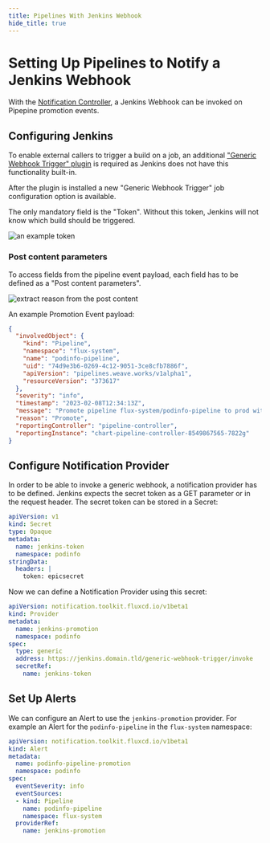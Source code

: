 ```yaml
---
title: Pipelines With Jenkins Webhook
hide_title: true
---
```




# Setting Up Pipelines to Notify a Jenkins Webhook <TierLabel tiers="Enterprise" />

With the [Notification
Controller](https://fluxcd.io/flux/components/notification/), a Jenkins Webhook
can be invoked on Pipepine promotion events.


## Configuring Jenkins

To enable external callers to trigger a build on a job, an additional ["Generic
Webhook Trigger" plugin](https://plugins.jenkins.io/generic-webhook-trigger/) is
required as Jenkins does not have this functionality built-in.

After the plugin is installed a new "Generic Webhook Trigger" job configuration
option is available.

The only mandatory field is the "Token". Without this token, Jenkins will not
know which build should be triggered.

![an example token](img/pipelines-jenkins/token.png)

### Post content parameters

To access fields from the pipeline event payload, each field has to be defined
as a "Post content parameters".

![extract reason from the post content](img/pipelines-jenkins/post-content-param.png)

An example Promotion Event payload:

```json
{
  "involvedObject": {
    "kind": "Pipeline",
    "namespace": "flux-system",
    "name": "podinfo-pipeline",
    "uid": "74d9e3b6-0269-4c12-9051-3ce8cfb7886f",
    "apiVersion": "pipelines.weave.works/v1alpha1",
    "resourceVersion": "373617"
  },
  "severity": "info",
  "timestamp": "2023-02-08T12:34:13Z",
  "message": "Promote pipeline flux-system/podinfo-pipeline to prod with version 6.1.5",
  "reason": "Promote",
  "reportingController": "pipeline-controller",
  "reportingInstance": "chart-pipeline-controller-8549867565-7822g"
}
```

## Configure Notification Provider

In order to be able to invoke a generic webhook, a notification provider has to
be defined. Jenkins expects the secret token as a GET parameter or in the
request header. The secret token can be stored in a Secret:

```yaml
apiVersion: v1
kind: Secret
type: Opaque
metadata:
  name: jenkins-token
  namespace: podinfo
stringData:
  headers: |
    token: epicsecret
```

Now we can define a Notification Provider using this secret:

```yaml
apiVersion: notification.toolkit.fluxcd.io/v1beta1
kind: Provider
metadata:
  name: jenkins-promotion
  namespace: podinfo
spec:
  type: generic
  address: https://jenkins.domain.tld/generic-webhook-trigger/invoke
  secretRef:
    name: jenkins-token
```


## Set Up Alerts

We can configure an Alert to use the `jenkins-promotion` provider. For example
an Alert for the `podinfo-pipeline` in the `flux-system` namespace:

```yaml
apiVersion: notification.toolkit.fluxcd.io/v1beta1
kind: Alert
metadata:
  name: podinfo-pipeline-promotion
  namespace: podinfo
spec:
  eventSeverity: info
  eventSources:
  - kind: Pipeline
    name: podinfo-pipeline
    namespace: flux-system
  providerRef:
    name: jenkins-promotion
```

